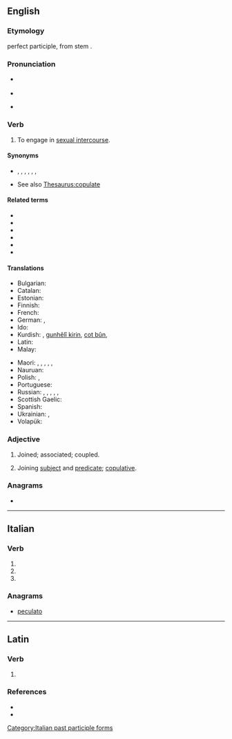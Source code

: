 ==English==

===Etymology===
{{der|en|la|copulare||to couple}} perfect participle, from stem {{m|la|copulat-}}.

===Pronunciation===
* {{a|UK}} {{IPA|/ˈkɒp.jə.leɪt/|lang=en}}
* {{rhymes|ɒpjəleɪt|lang=en}}
* {{a|US}} {{IPA|/ˈkɔ.pjə.leɪt/|lang=en}}

===Verb===
{{en-verb|copulat}}

# To engage in [[sexual intercourse]].

====Synonyms====
* {{l|en|fuck}}, {{l|en|make love}}, {{l|en|screw}}, {{l|en|swive}}, {{l|en|bang}}, {{l|en|sleep together}}, {{l|en|boff}}
* See also [[Thesaurus:copulate]]

====Related terms====
* {{l|en|copulin}}
* {{l|en|copulation}}
* {{l|en|copulator}}
* {{l|en|copulatee}}
* {{l|en|copulable}}
* {{l|en|copulability}}

====Translations====
{{trans-top|to engage in sexual intercourse}}
* Bulgarian: {{t|bg|съвокуплявам се}}
* Catalan: {{t+|ca|copular}}
* Estonian: {{t|et|paarituma}}
* Finnish: {{t+|fi|paritella}}
* French: {{t+|fr|coïter}}
* German: {{t+|de|kopulieren}}, {{t|de|beischlafen}}
* Ido: {{t+|io|koitar}}
* Kurdish: {{t+|ku|perîn}}, [[gunhêlî|gunhêlî kirin]], [[cot|cot bûn]], {{t+|ku|gan}}
* Latin: {{t|la|coeo}}
* Malay: {{t|ms|mengawan}}
{{trans-mid}}
* Maori: {{t|mi|ai}}, {{t|mi|mahimahi}}, {{t|mi|onioni}}, {{t|mi|tauonioni}}, {{t|mi|tōkai}}, {{t|mi|hika}}
* Nauruan: {{t|na|meir}}
* Polish: {{t+|pl|spółkować}}, {{t+|pl|kopulować}}
* Portuguese: {{t+|pt|copular}}
* Russian: {{qualifier|intransitive}} {{t+|ru|совокупля́ться|impf}}, {{t+|ru|совокупи́ться|pf}}, {{t+|ru|сноша́ться|impf}}, {{t+|ru|спа́риваться|impf}}, {{t+|ru|спа́риваться|impf}}, {{t+|ru|спа́риться|pf}} {{qualifier|of animals}}
* Scottish Gaelic: {{qualifier|birds}} {{t|gd|cliath}}
* Spanish: {{t+|es|copular}}
* Ukrainian: {{t|uk|зляга́тися|impf}}, {{t|uk|злягти́ся|pf}}
* Volapük: {{t+|vo|koitön}}
{{trans-bottom}}

{{trans-see|copulate|mate}}

{{trans-see|copulate|cover}}

{{trans-see|take part in a sexual act|have sex}}

{{trans-see|to engage in sexual intercourse|make love}}

{{trans-see|to have sexual intercourse with someone, something|mount}}

{{trans-see|to have sexual intercourse with|bed}}

===Adjective===
{{en-adj|-}}

# {{lb|en|obsolete}} Joined; associated; coupled.
#: {{rfquotek|Francis Bacon}}
# {{lb|en|grammar}} Joining [[subject]] and [[predicate]]; [[copulative]].
#: {{rfquotek|F. A. March}}

===Anagrams===
* {{anagrams|en|outplace}}

----

==Italian==

===Verb===
{{head|it|verb form}}

# {{inflection of|copulare||2|p|pres|indc|lang=it}}
# {{inflection of|copulare||2|p|impr|lang=it}}
# {{feminine plural of|copulato|lang=it}}

===Anagrams===
* [[peculato#Italian|peculato]]

[[Category:Italian past participle forms]]

----

==Latin==

===Verb===
{{la-verb-form|cōpulāte}}

# {{inflection of|cōpulō||2|p|pres|actv|impr|lang=la}}

===References===
* {{R:L&S}}
* {{R:Gaffiot}}